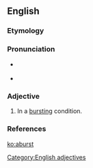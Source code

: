 ==English==

===Etymology===
{{prefix|a|burst}}

===Pronunciation===
* {{a|RP}} {{IPA|/əˈbɝːst/}}
* {{a|US}} {{IPA|/əˈbɝst/}}

===Adjective===
{{en-adj|-}}

# In a [[bursting]] condition.

===References===
{{reference-book | last =| first = | authorlink =  | coauthors =  | editor =Gove, Philip Babcock    | others =  | title = Webster's Third International Dictionary of the English Language Unabridged | origdate =  | origyear = 1909 | origmonth =  | url =  | format =  | accessdate =  | accessyear =  | accessmonth =  | edition =  | date =  | year =1976  | month =  | publisher =G. & C. Merriam Co.  | location = Springfield, MA | language =  | id =  | doi = | isbn =0-87779-101-5 | lccn = | ol = | pages =8| chapter =  | chapterurl =  | quote =}}

[[Category:English adjectives]]

[[ko:aburst]]
